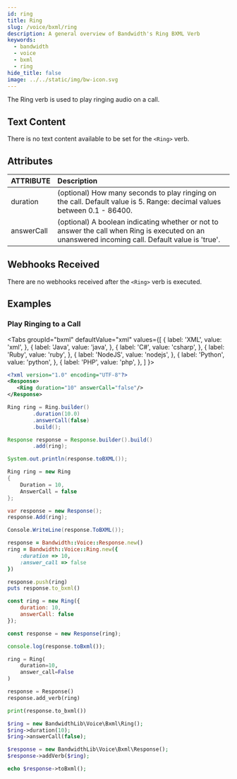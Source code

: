 ```yaml
---
id: ring
title: Ring
slug: /voice/bxml/ring
description: A general overview of Bandwidth's Ring BXML Verb
keywords:
  - bandwidth
  - voice
  - bxml
  - ring
hide_title: false
image: ../../static/img/bw-icon.svg
---
```



The Ring verb is used to play ringing audio on a call.

## Text Content

There is no text content available to be set for the `<Ring>` verb.

## Attributes

| ATTRIBUTE | Description                                                                                            |
|:----------|:-------------------------------------------------------------------------------------------------------|
| duration  | (optional) How many seconds to play ringing on the call. Default value is 5. Range: decimal values between 0.1 - 86400. |
| answerCall  | (optional) A boolean indicating whether or not to answer the call when Ring is executed on an unanswered incoming call. Default value is 'true'.

## Webhooks Received

There are no webhooks received after the `<Ring>` verb is executed.

## Examples

### Play Ringing to a Call

<Tabs
  groupId="bxml"
  defaultValue="xml"
  values={[
    { label: 'XML', value: 'xml', },
    { label: 'Java', value: 'java', },
    { label: 'C#', value: 'csharp', },
    { label: 'Ruby', value: 'ruby', },
    { label: 'NodeJS', value: 'nodejs', },
    { label: 'Python', value: 'python', },
    { label: 'PHP', value: 'php', },
  ]
}>
<TabItem value="xml">

```xml
<?xml version="1.0" encoding="UTF-8"?>
<Response>
   <Ring duration="10" answerCall="false"/>
</Response>
```

</TabItem>
<TabItem value="java">

```java
Ring ring = Ring.builder()
        .duration(10.0)
        .answerCall(false)
        .build();

Response response = Response.builder().build()
        .add(ring);

System.out.println(response.toBXML());
```

</TabItem>
<TabItem value="csharp">

```cs
Ring ring = new Ring
{
    Duration = 10,
    AnswerCall = false
};

var response = new Response();
response.Add(ring);

Console.WriteLine(response.ToBXML());
```

</TabItem>
<TabItem value="ruby">

```ruby
response = Bandwidth::Voice::Response.new()
ring = Bandwidth::Voice::Ring.new({
    :duration => 10,
    :answer_call => false
})

response.push(ring)
puts response.to_bxml()
```

</TabItem>
<TabItem value="nodejs">

```js
const ring = new Ring({
    duration: 10,
    answerCall: false
});

const response = new Response(ring);

console.log(response.toBxml());
```

</TabItem>
<TabItem value="python">

```python
ring = Ring(
    duration=10,
    answer_call=False
)

response = Response()
response.add_verb(ring)

print(response.to_bxml())
```

</TabItem>
<TabItem value="php">

```php
$ring = new BandwidthLib\Voice\Bxml\Ring();
$ring->duration(10);
$ring->answerCall(false);

$response = new BandwidthLib\Voice\Bxml\Response();
$response->addVerb($ring);

echo $response->toBxml();
```

</TabItem>
</Tabs>
